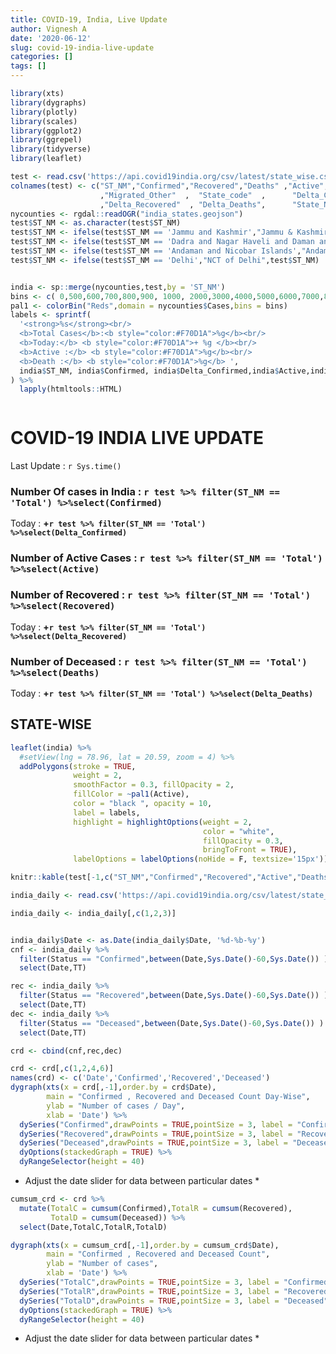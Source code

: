 ```yaml
---
title: COVID-19, India, Live Update
author: Vignesh A
date: '2020-06-12'
slug: covid-19-india-live-update
categories: []
tags: []
---
```

```r
library(xts)
library(dygraphs)
library(plotly)
library(scales)
library(ggplot2)
library(ggrepel)
library(tidyverse)
library(leaflet)
```

```r
test <- read.csv('https://api.covid19india.org/csv/latest/state_wise.csv')
colnames(test) <- c("ST_NM","Confirmed","Recovered","Deaths" ,"Active","Last_Updated_Time"
                    ,"Migrated_Other"  ,  "State_code"  ,      "Delta_Confirmed"  
                    ,"Delta_Recovered"  , "Delta_Deaths",      "State_Notes")
nycounties <- rgdal::readOGR("india_states.geojson")
test$ST_NM <- as.character(test$ST_NM)
test$ST_NM <- ifelse(test$ST_NM == 'Jammu and Kashmir',"Jammu & Kashmir",test$ST_NM)
test$ST_NM <- ifelse(test$ST_NM == 'Dadra and Nagar Haveli and Daman and Diu',"Daman & Diu",test$ST_NM)
test$ST_NM <- ifelse(test$ST_NM == 'Andaman and Nicobar Islands',"Andaman & Nicobar Island",test$ST_NM)
test$ST_NM <- ifelse(test$ST_NM == 'Delhi',"NCT of Delhi",test$ST_NM)


india <- sp::merge(nycounties,test,by = 'ST_NM')
bins <- c( 0,500,600,700,800,900, 1000, 2000,3000,4000,5000,6000,7000,8000,10000,15000,20000,25000,30000,Inf)
pal1 <- colorBin("Reds",domain = nycounties$Cases,bins = bins)
labels <- sprintf(
  '<strong>%s</strong><br/>
  <b>Total Cases</b>:<b style="color:#F70D1A">%g</b><br/>
  <b>Today:</b> <b style="color:#F70D1A">+ %g </b><br/>
  <b>Active :</b> <b style="color:#F70D1A">%g</b><br/>
  <b>Death :</b> <b style="color:#F70D1A">%g</b> ',
  india$ST_NM, india$Confirmed, india$Delta_Confirmed,india$Active,india$Deaths
) %>% 
  lapply(htmltools::HTML)



```

# COVID-19 INDIA LIVE UPDATE
Last Update : `r Sys.time()`

### Number Of cases in India : **`r test %>% filter(ST_NM == 'Total') %>%select(Confirmed)`**
Today : **+`r test %>% filter(ST_NM == 'Total') %>%select(Delta_Confirmed)` **


### Number of Active Cases : **`r test %>% filter(ST_NM == 'Total') %>%select(Active)`**


### Number of Recovered : **`r test %>% filter(ST_NM == 'Total') %>%select(Recovered)`**
Today : **+`r test %>% filter(ST_NM == 'Total') %>%select(Delta_Recovered)`**


### Number of Deceased : **`r test %>% filter(ST_NM == 'Total') %>%select(Deaths)`**
 Today : **+`r test %>% filter(ST_NM == 'Total') %>%select(Delta_Deaths)`**

## STATE-WISE

```r
leaflet(india) %>%
  #setView(lng = 78.96, lat = 20.59, zoom = 4) %>%
  addPolygons(stroke = TRUE, 
              weight = 2,
              smoothFactor = 0.3, fillOpacity = 2,
              fillColor = ~pal1(Active),
              color = "black ", opacity = 10,
              label = labels,
              highlight = highlightOptions(weight = 2,
                                           color = "white",
                                           fillOpacity = 0.3,
                                           bringToFront = TRUE),
              labelOptions = labelOptions(noHide = F, textsize='15px'))
```

```r
knitr::kable(test[-1,c("ST_NM","Confirmed","Recovered","Active","Deaths" )])
```


```r
india_daily <- read.csv('https://api.covid19india.org/csv/latest/state_wise_daily.csv')

india_daily <- india_daily[,c(1,2,3)]


india_daily$Date <- as.Date(india_daily$Date, '%d-%b-%y')
cnf <- india_daily %>% 
  filter(Status == "Confirmed",between(Date,Sys.Date()-60,Sys.Date()) ) %>%
  select(Date,TT)

rec <- india_daily %>% 
  filter(Status == "Recovered",between(Date,Sys.Date()-60,Sys.Date()) ) %>%
  select(Date,TT)
dec <- india_daily %>% 
  filter(Status == "Deceased",between(Date,Sys.Date()-60,Sys.Date()) ) %>%
  select(Date,TT)

crd <- cbind(cnf,rec,dec)

crd <- crd[,c(1,2,4,6)]
names(crd) <- c('Date','Confirmed','Recovered','Deceased')
dygraph(xts(x = crd[,-1],order.by = crd$Date),
        main = "Confirmed , Recovered and Deceased Count Day-Wise",
        ylab = "Number of cases / Day",
        xlab = 'Date') %>%
  dySeries("Confirmed",drawPoints = TRUE,pointSize = 3, label = "Confirmed",color = 'red') %>%
  dySeries("Recovered",drawPoints = TRUE,pointSize = 3, label = "Recovered",color = 'green') %>%
  dySeries("Deceased",drawPoints = TRUE,pointSize = 3, label = "Deceased") %>%
  dyOptions(stackedGraph = TRUE) %>%
  dyRangeSelector(height = 40)

```
* Adjust the date slider for data between particular dates *






```r
cumsum_crd <- crd %>%
  mutate(TotalC = cumsum(Confirmed),TotalR = cumsum(Recovered),
         TotalD = cumsum(Deceased)) %>%
  select(Date,TotalC,TotalR,TotalD)

dygraph(xts(x = cumsum_crd[,-1],order.by = cumsum_crd$Date),
        main = "Confirmed , Recovered and Deceased Count",
        ylab = "Number of cases",
        xlab = 'Date') %>%
  dySeries("TotalC",drawPoints = TRUE,pointSize = 3, label = "Confirmed",color = 'red') %>%
  dySeries("TotalR",drawPoints = TRUE,pointSize = 3, label = "Recovered",color = 'green') %>%
  dySeries("TotalD",drawPoints = TRUE,pointSize = 3, label = "Deceased") %>%
  dyOptions(stackedGraph = TRUE) %>%
  dyRangeSelector(height = 40)

```

* Adjust the date slider for data between particular dates *
